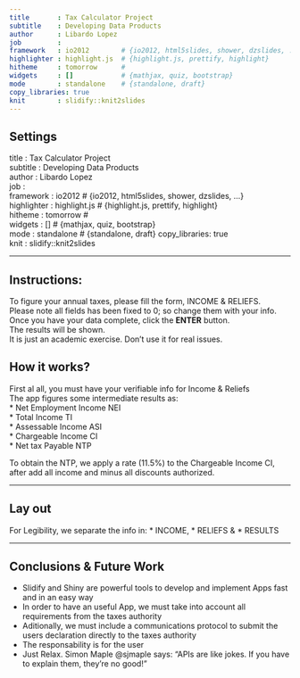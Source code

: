 ```yaml
---
title       : Tax Calculator Project
subtitle    : Developing Data Products
author      : Libardo Lopez
job         : 
framework   : io2012        # {io2012, html5slides, shower, dzslides, ...}
highlighter : highlight.js  # {highlight.js, prettify, highlight}
hitheme     : tomorrow      # 
widgets     : []            # {mathjax, quiz, bootstrap}
mode        : standalone    # {standalone, draft}
copy_libraries: true
knit        : slidify::knit2slides
---
```

## Settings  

title       : Tax Calculator Project  
subtitle    : Developing Data Products  
author      : Libardo Lopez  
job         :   
framework   : io2012        # {io2012, html5slides, shower, dzslides, ...}  
highlighter : highlight.js  # {highlight.js, prettify, highlight}  
hitheme     : tomorrow      #   
widgets     : []            # {mathjax, quiz, bootstrap}  
mode        : standalone    # {standalone, draft} 
copy_libraries: true  
knit        : slidify::knit2slides  

---

## Instructions:  

To figure your annual taxes, please fill the form, INCOME & RELIEFS.  
Please note all fields has been fixed to 0; so change them with your info.  
Once you have your data complete, click the **ENTER** button.  
The results will be shown.  
It is just an academic exercise. Don't use it for real issues.
  
## How it works?

First al all, you must have your verifiable info for Income & Reliefs  
The app figures some intermediate results as:  
* Net Employment Income NEI    
* Total Income TI    
* Assessable Income ASI    
* Chargeable Income CI    
* Net tax Payable NTP  

To obtain the NTP, we apply a rate (11.5%) to the Chargeable Income CI, after add all income and minus all discounts authorized.

--- 

## Lay out

For Legibility, we separate the info in:
* INCOME, 
* RELIEFS & 
* RESULTS 

--- 

## Conclusions & Future Work


* Slidify and Shiny are powerful tools to develop and implement Apps fast and in an easy way
* In order to have an useful App, we must take into account all requirements from the taxes authority
* Aditionally, we must include a communications protocol to submit the users declaration directly to the taxes authority
* The responsability is for the user
* Just Relax. Simon Maple @sjmaple says: "APIs are like jokes. If you have to explain them, they're no good!"


